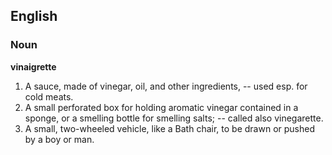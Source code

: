 ==English==

===Noun===

'''vinaigrette'''

#A sauce, made of vinegar, oil, and other ingredients, -- used esp. for cold meats.
#A small perforated box for holding aromatic vinegar contained in a sponge, or a smelling bottle for smelling salts; -- called also vinegarette.
#A small, two-wheeled vehicle, like a Bath chair, to be drawn or pushed by a boy or man.